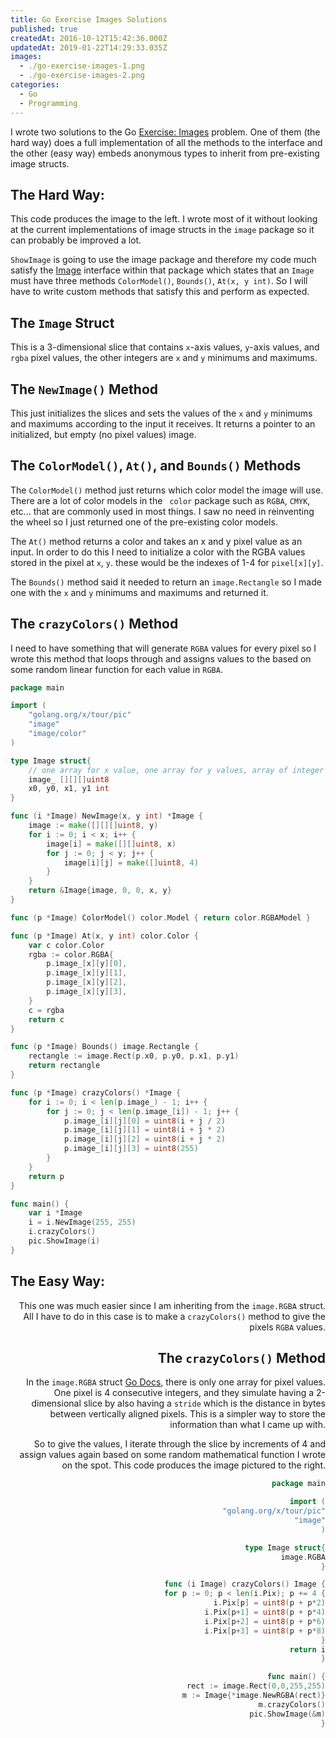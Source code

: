 ```yaml
---
title: Go Exercise Images Solutions
published: true
createdAt: 2016-10-12T15:42:36.000Z
updatedAt: 2019-01-22T14:29:33.035Z
images:
  - ./go-exercise-images-1.png
  - ./go-exercise-images-2.png
categories:
  - Go
  - Programming
---
```


I wrote two solutions to the Go [Exercise: Images](https://tour.golang.org/methods/25) problem. One of them (the hard
way) does a full implementation of all the methods to the interface and the other (easy way) embeds anonymous types
to inherit from pre-existing image structs.

## The Hard Way:

<Image1 align="left" width="30%" />

This code produces the image to the left. I wrote most of it without looking at the current implementations of image
structs in the `image` package so it can probably be improved a lot.

`ShowImage` is going to use the image package and therefore my code much satisfy the [Image](https://golang.org/pkg/image/#Image)
interface within that package which states that an `Image` must have three methods `ColorModel()`, `Bounds()`, `At(x, y int)`.
So I will have to write custom methods that satisfy this and perform as expected.

## The `Image` Struct

This is a 3-dimensional slice that contains `x`-axis values, `y`-axis values, and `rgba` pixel values, the other
integers are `x` and `y` minimums and maximums.

## The `NewImage()` Method

This just initializes the slices and sets the values of the `x` and `y` minimums and maximums according to the input
it receives. It returns a pointer to an initialized, but empty (no pixel values) image.

## The `ColorModel()`, `At()`, and `Bounds()` Methods

The `ColorModel()` method just returns which color model the image will use. There are a lot of color models in the `
color` package such as `RGBA`, `CMYK`, etc... that are commonly used in most things. I saw no need in reinventing the
wheel so I just returned one of the pre-existing color models.

The `At()` method returns a color and takes an x and y pixel value as an input. In order to do this I need to
initialize a color with the RGBA values stored in the pixel at `x`, `y`.  these would be the indexes of 1-4 for `pixel[x][y]`.

The `Bounds()` method said it needed to return an `image.Rectangle` so I made one with the `x` and `y` minimums and
maximums and returned it.

## The `crazyColors()` Method

I need to have something that will generate `RGBA` values for every pixel so I wrote this method that loops through
and assigns values to the based on some random linear function for each value in `RGBA`.

```go
package main

import (
    "golang.org/x/tour/pic"
    "image"
    "image/color"
)

type Image struct{
    // one array for x value, one array for y values, array of integer for pixel RGBA values
    image_ [][][]uint8
    x0, y0, x1, y1 int
}

func (i *Image) NewImage(x, y int) *Image {
    image := make([][][]uint8, y)
    for i := 0; i < x; i++ {
        image[i] = make([][]uint8, x)
        for j := 0; j < y; j++ {
            image[i][j] = make([]uint8, 4)
        }
    }
    return &Image{image, 0, 0, x, y}
}

func (p *Image) ColorModel() color.Model { return color.RGBAModel }

func (p *Image) At(x, y int) color.Color {
    var c color.Color
    rgba := color.RGBA{
        p.image_[x][y][0],
        p.image_[x][y][1],
        p.image_[x][y][2],
        p.image_[x][y][3],
    }
    c = rgba
    return c
}

func (p *Image) Bounds() image.Rectangle {
    rectangle := image.Rect(p.x0, p.y0, p.x1, p.y1)
    return rectangle
}

func (p *Image) crazyColors() *Image {
    for i := 0; i < len(p.image_) - 1; i++ {
        for j := 0; j < len(p.image_[i]) - 1; j++ {
            p.image_[i][j][0] = uint8(i + j / 2)
            p.image_[i][j][1] = uint8(i + j * 2)
            p.image_[i][j][2] = uint8(i + j * 2)
            p.image_[i][j][3] = uint8(255)
        }
    }
    return p
}

func main() {
    var i *Image
    i = i.NewImage(255, 255)
    i.crazyColors()
    pic.ShowImage(i)
}
```

## The Easy Way:

<Image2 align="right" width="30%" />

This one was much easier since I am inheriting from the `image.RGBA` struct. All I have to do in this case is to make
a `crazyColors()` method to give the pixels `RGBA` values.

## The `crazyColors()` Method

In the `image.RGBA` struct [Go Docs](https://golang.org/pkg/image/#RGBA), there is only one array for pixel values.
One pixel is 4 consecutive integers, and they simulate having a 2-dimensional slice by also having a `stride` which
is the distance in bytes between vertically aligned pixels. This is a simpler way to store the information than what
I came up with.

So to give the values, I iterate through the slice by increments of 4 and assign values again based on some random
mathematical function I wrote on the spot. This code produces the image pictured to the right.

```go
package main

import (
    "golang.org/x/tour/pic"
    "image"
)

type Image struct{
    image.RGBA
}

func (i Image) crazyColors() Image {
    for p := 0; p < len(i.Pix); p += 4 {
        i.Pix[p] = uint8(p + p*2)
        i.Pix[p+1] = uint8(p + p*4)
        i.Pix[p+2] = uint8(p + p*6)
        i.Pix[p+3] = uint8(p + p*8)
    }
    return i
}

func main() {
    rect := image.Rect(0,0,255,255)
    m := Image{*image.NewRGBA(rect)}
    m.crazyColors()
    pic.ShowImage(&m)
}
```
